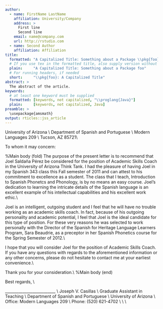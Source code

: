 ```yaml
---
author:
  - name: FirstName LastName
    affiliation: University/Company
    address: >
      First line
      Second line
    email: name@company.com
    url: http://rstudio.com
  - name: Second Author
    affiliation: Affiliation
title:
  formatted: "A Capitalized Title: Something about a Package \\pkg{foo}"
  # If you use tex in the formatted title, also supply version without
  plain:     "A Capitalized Title: Something about a Package foo"
  # For running headers, if needed
  short:     "\\pkg{foo}: A Capitalized Title"
abstract: >
  The abstract of the article.
keywords:
  # at least one keyword must be supplied
  formatted: [keywords, not capitalized, "\\proglang{Java}"]
  plain:     [keywords, not capitalized, Java]
preamble: >
  \usepackage{amsmath}
output: rticles::jss_article
---
```



\phantom{hola}
\vspace{.25in}


\noindent University of Arizona \\
Department of Spanish and Portuguese \\
Modern Languages 209 \\
Tucson, AZ 85721\\

\noindent To whom it may concern:

\vspace{.25in}

%Main body (fold)
\noindent The purpose of the present letter is to recommend that Joel Saldaña Pérez be considered for the position of Academic Skills Coach in the University of Arizona Think Tank. I had the pleasure of having Joel in my Spanish 343 class this Fall semester of 2011 and can attest to his commitment to excellence as a student. The class that I teach, Introduction to Spanish Phonetcs and Phonology, is by no means an easy course. Joel’s dedication to learning the intricate details of the Spanish language is an excellent example of his intellectual capabilities and his excellent work ethic.\\

\noindent Joel is an intelligent, outgoing student and I feel that he will have no trouble working as an academic skills coach. In fact, because of his outgoing personality and academic potential, I feel that Joel is the ideal candidate for this type of position. For these very reasons he was selected to work personally with the Director of the Spanish for Heritage Language Learners Program, Sara Beaudrie, as a preceptor in her Spanish Phonetics course for the Spring Semester of 2012.\\

\noindent I hope that you will consider Joel for the position of Academic Skills Coach. If you have any questions with regards to the aforementioned information or any other concerns, please do not hesitate to contact me at your earliest convenience.\\

\noindent Thank you for your consideration.\\
%Main body (end)

\noindent Best regards, \\

\vspace{.8in}

\noindent \_\_\_\_\_\_\_\_\_\_\_\_\_\_\_\_\_\_\_\_\_\_\_\_\_\_ \\
\noindent Joseph V. Casillas \\ 
Graduate Assistant in Teaching \\
Department of Spanish and Portuguese \\
University of Arizona \\
Office: Modern Languages 209 \\
Phone: (520) 621-4702 \\
\href{mailto:jvcasill@email.arizona.edu}{jvcasill@email.arizona.edu} \\
\href{http://www.u.arizona.edu/~jvcasill/}{http://www.u.arizona.edu/\hspace{-.7mm}\texttildelow jvcasill/}\\

